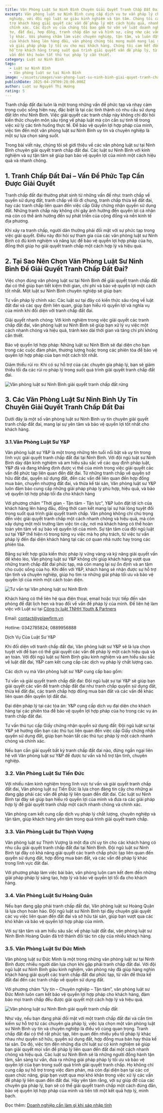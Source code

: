 ```yaml
---
title: Văn Phòng Luật Sư Ninh Bình Chuyên Giải Quyết Tranh Chấp Đất Đai
excerpt: Văn phòng luật sư Ninh Bình cung cấp dịch vụ tư vấn pháp lý chuyên
  nghiệp, với đội ngũ luật sư giàu kinh nghiệm và tận tâm. Chúng tôi cam kết hỗ
  trợ khách hàng giải quyết các vấn đề pháp lý một cách hiệu quả, nhanh chóng và
  chính xác. Các dịch vụ của chúng tôi bao gồm tư vấn về luật doanh nghiệp, đầu
  tư, đất đai, hợp đồng, tranh chấp dân sự và hình sự, cũng như các vấn đề pháp
  lý khác. Với phương châm làm việc chuyên nghiệp, tận tâm, và luôn đặt lợi ích
  của khách hàng lên hàng đầu, văn phòng chúng tôi mong muốn mang lại sự an tâm
  và giải pháp pháp lý tối ưu cho mọi khách hàng. Chúng tôi cam kết đồng hành và
  hỗ trợ khách hàng trong suốt quá trình giải quyết vấn đề pháp lý, từ khâu tư
  vấn đến khi hoàn tất thủ tục pháp lý cần thiết.
category: Luật sư Ninh Bình
tags:
  - Luật sư Ninh Bình
  - Văn phòng luật sư tại Ninh Bình
image: ~/assets/images/van-phong-luat-su-ninh-binh-giai-quyet-tranh-chap-dat.jpg
publishDate: 2025-04-29T09:28:00.000Z
author: Luật sư Nguyễn Thị Hướng
rating: 5
---
```

Tranh chấp đất đai luôn là một trong những vấn đề phức tạp và nhạy cảm trong cuộc sống hiện nay, đặc biệt là tại các tỉnh thành có nhu cầu sử dụng đất lớn như Ninh Bình. Việc giải quyết các tranh chấp này không chỉ đòi hỏi kiến thức chuyên môn sâu rộng về pháp luật mà còn cần sự tinh tế trong việc xử lý các tình huống thực tế. Để bảo vệ quyền lợi hợp pháp của mình, việc tìm đến một văn phòng luật sư Ninh Bình uy tín và chuyên nghiệp là một sự lựa chọn sáng suốt.

Trong bài viết này, chúng tôi sẽ giới thiệu về các văn phòng luật sư tại Ninh Bình chuyên giải quyết tranh chấp đất đai. Các luật sư Ninh Bình với kinh nghiệm và sự tận tâm sẽ giúp bạn bảo vệ quyền lợi của mình một cách hiệu quả và nhanh chóng.

## 1. Tranh Chấp Đất Đai – Vấn Đề Phức Tạp Cần Được Giải Quyết

Tranh chấp đất đai thường phát sinh từ những vấn đề như: tranh chấp về quyền sử dụng đất, tranh chấp về lối đi chung, tranh chấp thừa kế đất đai, hay các tranh chấp liên quan đến việc cấp Giấy chứng nhận quyền sử dụng đất. Những tranh chấp này không chỉ gây ảnh hưởng đến quyền lợi cá nhân mà còn có thể ảnh hưởng đến sự phát triển của cộng đồng và nền kinh tế địa phương.

Khi xảy ra tranh chấp, người dân thường phải đối mặt với sự phức tạp trong việc giải quyết. Điều này đòi hỏi sự tham gia của các văn phòng luật sư Ninh Bình có đủ kinh nghiệm và năng lực để bảo vệ quyền lợi hợp pháp của họ, đồng thời giúp họ giải quyết tranh chấp một cách hợp lý và hiệu quả.

## 2. Tại Sao Nên Chọn Văn Phòng Luật Sư Ninh Bình Để Giải Quyết Tranh Chấp Đất Đai?

Việc chọn đúng văn phòng luật sư tại Ninh Bình để giải quyết tranh chấp đất đai có thể giúp bạn tiết kiệm thời gian, chi phí và bảo vệ quyền lợi một cách tốt nhất. Một luật sư Ninh Bình chuyên nghiệp sẽ giúp bạn:

Tư vấn pháp lý chính xác: Các luật sư tại đây có kiến thức sâu rộng về luật đất đai và các quy định liên quan, giúp bạn hiểu rõ quyền lợi và nghĩa vụ của mình khi đối diện với tranh chấp đất đai.

Giải quyết nhanh chóng: Với kinh nghiệm trong việc giải quyết các tranh chấp đất đai, văn phòng luật sư Ninh Bình sẽ giúp bạn xử lý vụ việc một cách nhanh chóng và hiệu quả, tránh kéo dài thời gian và tăng chi phí không cần thiết.

Bảo vệ quyền lợi hợp pháp: Những luật sư Ninh Bình sẽ đại diện cho bạn trong các cuộc đàm phán, thương lượng hoặc trong các phiên tòa để bảo vệ quyền lợi hợp pháp của bạn một cách tốt nhất.

Giảm thiểu rủi ro: Khi có sự hỗ trợ của các chuyên gia pháp lý, bạn sẽ giảm thiểu tối đa các rủi ro pháp lý trong suốt quá trình giải quyết tranh chấp đất đai.

![Văn phòng luật sư Ninh Bình giải quyết tranh chấp đất rừng](~/assets/images/van-phong-luat-su-ninh-binh-giai-quyet-tranh-chap-dat-rung.jpg "Văn phòng luật sư Ninh Bình giải quyết tranh chấp đất rừng")

## 3. Các Văn Phòng Luật Sư Ninh Bình Uy Tín Chuyên Giải Quyết Tranh Chấp Đất Đai

Dưới đây là một số văn phòng luật sư Ninh Bình uy tín chuyên giải quyết tranh chấp đất đai, mang lại sự yên tâm và bảo vệ quyền lợi tốt nhất cho khách hàng.

### 3.1.Văn Phòng Luật Sư Y&P

Văn phòng luật sư Y&P là một trong những tên tuổi nổi bật và uy tín trong lĩnh vực giải quyết tranh chấp đất đai tại Ninh Bình. Với đội ngũ luật sư Ninh Bình dày dặn kinh nghiệm và am hiểu sâu sắc về các quy định pháp luật, Y&P đã và đang khẳng định được vị thế của mình trong việc giải quyết các vấn đề phức tạp liên quan đến đất đai. Từ những tranh chấp về quyền sở hữu đất đai, quyền sử dụng đất, đến các vấn đề liên quan đến hợp đồng mua bán, chuyển nhượng đất đai, và thừa kế tài sản, Văn phòng luật sư Y&P luôn đảm bảo cung cấp những giải pháp pháp lý phù hợp, hiệu quả, và bảo vệ quyền lợi hợp pháp tối đa cho khách hàng

Với phương châm "Thời gian - Tận tâm - Tận lực", Y&P luôn đặt lợi ích của khách hàng lên hàng đầu, đồng thời cam kết mang lại sự hài lòng tuyệt đối trong suốt quá trình giải quyết tranh chấp. Văn phòng không chỉ chú trọng đến việc giải quyết tranh chấp một cách nhanh chóng và hiệu quả, mà còn xây dựng một môi trường làm việc tin cậy, nơi mà khách hàng có thể hoàn toàn yên tâm về sự bảo vệ quyền lợi của mình. Sự tận tâm của đội ngũ luật sư tại Y&P thể hiện rõ trong từng vụ việc mà họ phụ trách, từ việc tư vấn pháp lý đến đại diện khách hàng tại các cơ quan nhà nước hay trong các phiên tòa.

Bằng sự kết hợp giữa kiến thức pháp lý vững vàng và kỹ năng giải quyết vấn đề khéo léo, Văn phòng luật sư Y&P không chỉ giúp khách hàng vượt qua những tranh chấp đất đai phức tạp, mà còn mang lại sự ổn định và an tâm cho cuộc sống của họ. Khi đến với Y&P, khách hàng sẽ nhận được sự hỗ trợ tận tình và chuyên nghiệp, giúp họ tìm ra những giải pháp tối ưu và bảo vệ quyền lợi của mình một cách toàn diện.

![Tư vấn tại Văn phòng luật sư Ninh Bình](~/assets/images/tu-van-tai-van-phong-luat-su-ninh-binh.jpg "Tư vấn tại Văn phòng luật sư Ninh Bình")

Khách hàng có thể liên hệ qua điện thoại, email hoặc trực tiếp đến văn phòng để đặt lịch hẹn và trao đổi về vấn đề pháp lý của mình. Để liên hệ làm việc với Luật sư tại [Công ty luật TNHH Youth & Partners ](https://yplawfirm.vn/)

Email: contact@yplawfirm.vn

Hotline: 0342785824; 0889956888

Dịch Vụ Của Luật Sư Y&P

Khi đối diện với tranh chấp đất đai, Văn phòng luật sư Y&P sẽ là lựa chọn tuyệt vời để bạn có thể giải quyết các vấn đề pháp lý một cách hiệu quả và an toàn. Với đội ngũ luật sư Ninh Bình giàu kinh nghiệm và am hiểu sâu sắc về luật đất đai, Y&P cam kết cung cấp các dịch vụ pháp lý chất lượng cao.

Các dịch vụ mà Văn phòng luật sư Y&P cung cấp bao gồm:

Tư vấn và giải quyết tranh chấp đất đai: Đội ngũ luật sư tại Y&P sẽ giúp bạn giải quyết các vấn đề tranh chấp đất đai như tranh chấp quyền sử dụng đất, thừa kế đất đai, các tranh chấp hợp đồng mua bán đất và các vấn đề khác liên quan đến quyền lợi đất đai.

Đại diện pháp lý tại các tòa án: Y&P cung cấp dịch vụ đại diện cho khách hàng tại các phiên tòa để bảo vệ quyền lợi hợp pháp của họ trong các vụ án tranh chấp đất đai.

Tư vấn thủ tục cấp Giấy chứng nhận quyền sử dụng đất: Đội ngũ luật sư tại Y&P sẽ hướng dẫn bạn các thủ tục liên quan đến việc cấp Giấy chứng nhận quyền sử dụng đất, giúp bạn hoàn tất các thủ tục pháp lý một cách nhanh chóng và chính xác.

Nếu bạn cần giải quyết bất kỳ tranh chấp đất đai nào, đừng ngần ngại liên hệ với Văn phòng luật sư Y&P để được tư vấn và hỗ trợ tận tình, chuyên nghiệp.

### 3.2. Văn Phòng Luật Sư Tiến Đức

Với nhiều năm kinh nghiệm trong lĩnh vực tư vấn và giải quyết tranh chấp đất đai, Văn phòng luật sư Tiến Đức là lựa chọn đáng tin cậy cho những ai đang gặp phải các vấn đề pháp lý liên quan đến đất đai. Các luật sư Ninh Bình tại đây sẽ giúp bạn hiểu rõ quyền lợi của mình và đưa ra các giải pháp hợp lý để giải quyết tranh chấp một cách nhanh chóng và chính xác.

Văn phòng cam kết cung cấp dịch vụ pháp lý chất lượng, chuyên nghiệp và tận tâm, giúp khách hàng yên tâm trong quá trình giải quyết tranh chấp.

### 3.3. Văn Phòng Luật Sư Thịnh Vượng

Văn phòng luật sư Thịnh Vượng là một địa chỉ uy tín cho các khách hàng có nhu cầu giải quyết tranh chấp đất đai tại Ninh Bình. Đội ngũ luật sư Ninh Bình tại đây có khả năng giải quyết các tranh chấp phức tạp liên quan đến quyền sử dụng đất, hợp đồng mua bán đất, và các vấn đề pháp lý khác trong lĩnh vực đất đai.

Với phương pháp làm việc bài bản, văn phòng luôn cam kết đem đến những giải pháp pháp lý sáng tạo, hợp lý và bảo vệ quyền lợi tối đa cho khách hàng.

### 3.4. Văn Phòng Luật Sư Hoàng Quân

Nếu bạn đang gặp phải tranh chấp đất đai, Văn phòng luật sư Hoàng Quân là lựa chọn hoàn hảo. Đội ngũ luật sư Ninh Bình tại đây chuyên giải quyết các vụ việc liên quan đến đất đai và sở hữu tài sản, giúp bạn vượt qua các khó khăn và bảo vệ quyền lợi hợp pháp của mình.

Với sự tận tâm và am hiểu sâu sắc về pháp luật đất đai, văn phòng luật sư Ninh Bình Hoàng Quân đã trở thành đối tác tin cậy của nhiều khách hàng.

### 3.5. Văn Phòng Luật Sư Đức Minh

Văn phòng luật sư Đức Minh là một trong những văn phòng luật sư tại Ninh Bình được nhiều người dân lựa chọn khi gặp phải tranh chấp đất đai. Với đội ngũ luật sư Ninh Bình giàu kinh nghiệm, văn phòng này đã giúp hàng nghìn khách hàng giải quyết các tranh chấp đất đai phức tạp, từ vấn đề thừa kế đất đai đến các tranh chấp về quyền sử dụng đất.

Với phương châm “Uy tín – Chuyên nghiệp – Tận tâm”, văn phòng luật sư Đức Minh luôn cam kết bảo vệ quyền lợi hợp pháp cho khách hàng, đảm bảo mọi tranh chấp đều được giải quyết một cách hợp lý và hiệu quả.

![Văn phòng luật sư Ninh Bình giải quyết tranh chấp đất](~/assets/images/van-phong-luat-su-ninh-binh-giai-quyet-tranh-chap-dat.jpg "Văn phòng luật sư Ninh Bình giải quyết tranh chấp đất")

Như vậy, nếu bạn đang phải đối mặt với một tranh chấp đất đai và cần tìm kiếm sự hỗ trợ từ các chuyên gia pháp lý, việc lựa chọn một văn phòng luật sư Ninh Bình uy tín và chuyên nghiệp là điều vô cùng quan trọng. Tranh chấp đất đai có thể rất phức tạp, liên quan đến nhiều yếu tố pháp lý khác nhau như quyền sở hữu, quyền sử dụng đất, hợp đồng mua bán hay thừa kế tài sản. Do đó, việc tìm đến những địa chỉ luật sư có kinh nghiệm sẽ giúp bạn giải quyết mọi vấn đề pháp lý liên quan đến đất đai một cách nhanh chóng và hiệu quả. Các luật sư Ninh Bình sẽ là những người đồng hành tận tâm, sẵn sàng tư vấn, đưa ra những giải pháp pháp lý tối ưu và bảo vệ quyền lợi của bạn trong suốt quá trình giải quyết tranh chấp. Họ không chỉ cung cấp sự hỗ trợ trong việc đàm phán, mà còn đại diện bạn tại các cơ quan chức năng, giúp bạn vượt qua mọi khó khăn trong việc xử lý các vấn đề pháp lý liên quan đến đất đai. Hãy yên tâm rằng, với sự giúp đỡ của các chuyên gia pháp lý, bạn sẽ có thể giải quyết tranh chấp một cách đúng đắn, bảo vệ quyền lợi hợp pháp của mình và tiến tới một kết quả hợp lý, minh bạch.

Đọc thêm: [Doanh nghiệp cần làm gì khi sáp nhập tỉnh](https://yplawfirm.vn/tin-tuc/doanh-nghiep-can-lam-gi-khi-sap-nhap-tinh)
